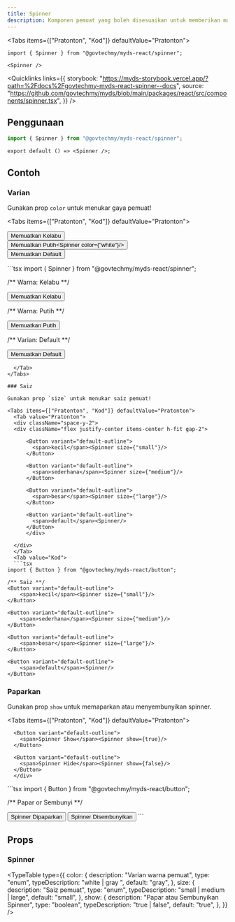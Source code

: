 ```yaml
---
title: Spinner
description: Komponen pemuat yang boleh disesuaikan untuk memberikan maklum balas visual semasa pemuatan.
---
```



<Tabs items={["Pratonton", "Kod"]} defaultValue="Pratonton">
  <Tab value="Pratonton">
    <div className="flex justify-center">
        <Spinner/>
    </div>
  </Tab>
  <Tab value="Kod">
  
  ```tsx 
  import { Spinner } from "@govtechmy/myds-react/spinner";

  <Spinner />
  ```
</Tab>
</Tabs>

<Quicklinks
links={{
storybook:
  "https://myds-storybook.vercel.app/?path=%2Fdocs%2Fgovtechmy-myds-react-spinner--docs",
 source:
  "https://github.com/govtechmy/myds/blob/main/packages/react/src/components/spinner.tsx",
}}
/>

## Penggunaan

```ts copy title="Import"
import { Spinner } from "@govtechmy/myds-react/spinner";
```

```tsx copy title="Anatomi"
export default () => <Spinner />;
```

## Contoh

### Varian

Gunakan prop `color` untuk menukar gaya pemuat!

<Tabs items={["Pratonton", "Kod"]} defaultValue="Pratonton">
  <Tab value="Pratonton">
    <div className="space-y-2">
        <div className="flex items-center justify-center">
            <Button variant="default-outline">Memuatkan Kelabu <Spinner/></Button>
        </div>
        <div className="flex items-center justify-center">
            <Button>Memuatkan Putih<Spinner color={"white"}/></Button>
        </div>
        <div className="flex items-center justify-center">
            <Button variant="default-outline">Memuatkan Default <Spinner/></Button>
        </div>
  </div>
  </Tab>
  <Tab value="Kod">
  ```tsx 
import { Spinner } from "@govtechmy/myds-react/spinner";

/** Warna: Kelabu **/

<Button variant="default-outline">
  Memuatkan Kelabu
  <Spinner color={"gray"} />
</Button>

/** Warna: Putih **/

<Button>
  Memuatkan Putih
  <Spinner color={"white"} />
</Button>

/** Varian: Default **/

<Button variant="default-outline">
  Memuatkan Default
  <Spinner />
</Button>

````
  </Tab>
</Tabs>

### Saiz

Gunakan prop `size` untuk menukar saiz pemuat!

<Tabs items={["Pratonton", "Kod"]} defaultValue="Pratonton">
  <Tab value="Pratonton">
  <div className="space-y-2">
  <div className="flex justify-center items-center h-fit gap-2">

      <Button variant="default-outline">
        <span>kecil</span><Spinner size={"small"}/>
      </Button>

      <Button variant="default-outline">
        <span>sederhana</span><Spinner size={"medium"}/>
      </Button>

      <Button variant="default-outline">
        <span>besar</span><Spinner size={"large"}/>
      </Button>

      <Button variant="default-outline">
        <span>default</span><Spinner/>
      </Button>
      </div>

  </div>
  </Tab>
  <Tab value="Kod">
  ```tsx
import { Button } from "@govtechmy/myds-react/button";

/** Saiz **/
<Button variant="default-outline">
    <span>kecil</span><Spinner size={"small"}/>
</Button>

<Button variant="default-outline">
    <span>sederhana</span><Spinner size={"medium"}/>
</Button>

<Button variant="default-outline">
    <span>besar</span><Spinner size={"large"}/>
</Button>

<Button variant="default-outline">
    <span>default</span><Spinner/>
</Button>
````

  </Tab>
</Tabs>

### Paparkan

Gunakan prop `show` untuk memaparkan atau menyembunyikan spinner.

<Tabs items={["Pratonton", "Kod"]} defaultValue="Pratonton">
  <Tab value="Pratonton">
  <div className="space-y-2">
  <div className="flex justify-center items-center h-fit gap-2">

      <Button variant="default-outline">
        <span>Spinner Show</span><Spinner show={true}/>
      </Button>

      <Button variant="default-outline">
        <span>Spinner Hide</span><Spinner show={false}/>
      </Button>
      </div>

  </div>
  </Tab>
  <Tab value="Kod">
  ```tsx
import { Button } from "@govtechmy/myds-react/button";

/** Papar or Sembunyi **/

<Button variant="default-outline">
  <span>Spinner Dipaparkan</span>
  <Spinner show={true} />
</Button>

<Button variant="default-outline">
  <span>Spinner Disembunyikan</span>
  <Spinner show={false} />
</Button>
```

  </Tab>
</Tabs>

## Props

### Spinner

<TypeTable
  type={{
    color: {
      description: "Varian warna pemuat",
      type: "enum",
      typeDescription: "white | gray ",
      default: "gray",
    },
    size: {
      description: "Saiz pemuat",
      type: "enum",
      typeDescription: "small | medium | large",
      default: "small",
    },
    show: {
      description: "Papar atau Sembunyikan Spinner",
      type: "boolean",
      typeDescription: "true | false",
      default: "true",
    },
  }}
/>
